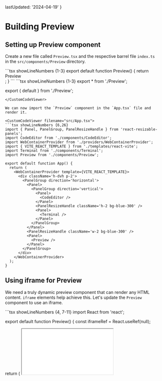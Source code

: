 
  lastUpdated: '2024-04-19'
}

# Building Preview

## Setting up Preview component

Create a new file called `Preview.tsx` and the respective barrel file `index.ts` in the `src/components/Preview` directory.

<CustomCodeViewer filename="src/components/Preview/Preview.tsx">
```tsx showLineNumbers {1-3}
export default function Preview() {
  return <div className='h-full border bg-red-100'>Preview</div>;
}
```
</CustomCodeViewer>

<CustomCodeViewer filename="src/components/Preview/index.ts">
```tsx showLineNumbers {1-3}
export * from './Preview';

export { default } from './Preview';
```
</CustomCodeViewer>

We can now import the `Preview` component in the `App.tsx` file and render it.

<CustomCodeViewer filename="src/App.tsx">
```tsx showLineNumbers {6,26}
import { Panel, PanelGroup, PanelResizeHandle } from 'react-resizable-panels';
import CodeEditor from './components/CodeEditor';
import WebContainerProvider from './providers/WebContainerProvider';
import { VITE_REACT_TEMPLATE } from './templates/react-vite';
import Terminal from './components/Terminal';
import Preview from './components/Preview';

export default function App() {
  return (
    <WebContainerProvider template={VITE_REACT_TEMPLATE}>
      <div className='h-dvh p-2'>
        <PanelGroup direction='horizontal'>
          <Panel>
            <PanelGroup direction='vertical'>
              <Panel>
                <CodeEditor />
              </Panel>
              <PanelResizeHandle className='h-2 bg-blue-300' />
              <Panel>
                <Terminal />
              </Panel>
            </PanelGroup>
          </Panel>
          <PanelResizeHandle className='w-2 bg-blue-300' />
          <Panel>
            <Preview />
          </Panel>
        </PanelGroup>
      </div>
    </WebContainerProvider>
  );
}
```
</CustomCodeViewer>

## Using iframe for Preview

We need a truly dynamic preview component that can render any HTML content. `iframe` elements help achieve this. Let's update the `Preview` component to use an iframe.

<CustomCodeViewer filename="src/components/Preview/Preview.tsx">
```tsx showLineNumbers {4, 7-11}
import React from 'react';

export default function Preview() {
  const iframeRef = React.useRef<HTMLIFrameElement>(null);

  return (
    <iframe
      ref={iframeRef}
      className="h-full w-full border-2"
      src="loading.html"
    />
  );
}
```
</CustomCodeViewer>

We need to create a new file called `loading.html` at the root of our project. This file will be used to display a loading message while the preview is being loaded.

<CustomCodeViewer filename="loading.html">
```html showLineNumbers {1}
Use the terminal to run a command!
```
</CustomCodeViewer>

## Wiring up the Preview component with WebContainer API

We need to update the `Preview` component to listen to the `webContainer` context and update the iframe content accordingly.

We get a `server-ready` event from the `webContainer` context when the server is ready to serve the preview content. We can listen to this event and update the iframe content.

<CustomCodeViewer filename='src/components/Preview/Preview.tsx'>
```tsx showLineNumbers
import React from 'react';
import { useWebContainer } from '../../providers/WebContainerProvider/useWebContainer';

export default function Preview() {
  const { webContainer } = useWebContainer();
  const iframeRef = React.useRef<HTMLIFrameElement>(null);

  React.useEffect(() => {
    if (!webContainer || !iframeRef.current) return;

    webContainer.on('server-ready', (_, url) => {
      iframeRef.current!.src = url;
    });
  }, [webContainer]);

  return (
    <iframe
      ref={iframeRef}
      className="h-full w-full border-2"
      src="loading.html"
    />
  );
}
```
</CustomCodeViewer>

Now, run the dev server through the terminal we built earlier and see the preview in action.

<CustomCodeViewer>
```sh
npm install && npm run dev
```
</CustomCodeViewer>

![Final Output](./assets/6-building-preview.webp)

## Updating the Preview on code changes

But, we can see that the preview is not updating when we make changes to the code. We need to update the `webContainer` to serve the updated content when the code changes.

<CustomCodeViewer filename="src/components/CodeEditor/CodeEditor.tsx">
```tsx showLineNumbers {9, 15-19, 31}
import React from 'react';
import { Editor } from '@monaco-editor/react';
import FileTabs from './FileTabs';
import { getLanguageFromFileName } from './getLanguageFromFileName';
import { FileNode } from '@webcontainer/api';
import { useWebContainer } from '../../providers/WebContainerProvider/useWebContainer';

export default function CodeEditor() {
  const { template, webContainer } = useWebContainer();
  const [activeFile, setActiveFile] = React.useState(() => template.entry);

  const currentFile = template.files[activeFile] as FileNode;
  const language = getLanguageFromFileName(activeFile);

  const handleCodeChange = async (content: string) => {
    if (!webContainer) return;

    await webContainer.fs.writeFile(activeFile, content);
  };

  return (
    <div className="h-full">
      <FileTabs
        files={template.visibleFiles}
        activeFile={activeFile}
        onFileChange={setActiveFile}
      />
      <Editor
        theme="vs-dark"
        path={activeFile}
        onChange={(value) => handleCodeChange(value ?? '')}
        defaultValue={currentFile.file.contents as string} // Ideally, worry about the encoding in production, for our example, this is fine.
        defaultLanguage={language}
      />
    </div>
  );
}
```
</CustomCodeViewer>

By writing to the WebContainer API's file system, we can update the preview content when the code changes. The Monaco editor's `onChange` event triggers the `handleCodeChange` function, which writes the updated content to the file system.

Now, you should see the preview updating as you make changes to the code.

At this point, our code should match the code in the branch [`6-building-preview`](https://github.com/Frontend-Hire/stackpack-webcontainers-react-typescript/tree/6-building-preview).